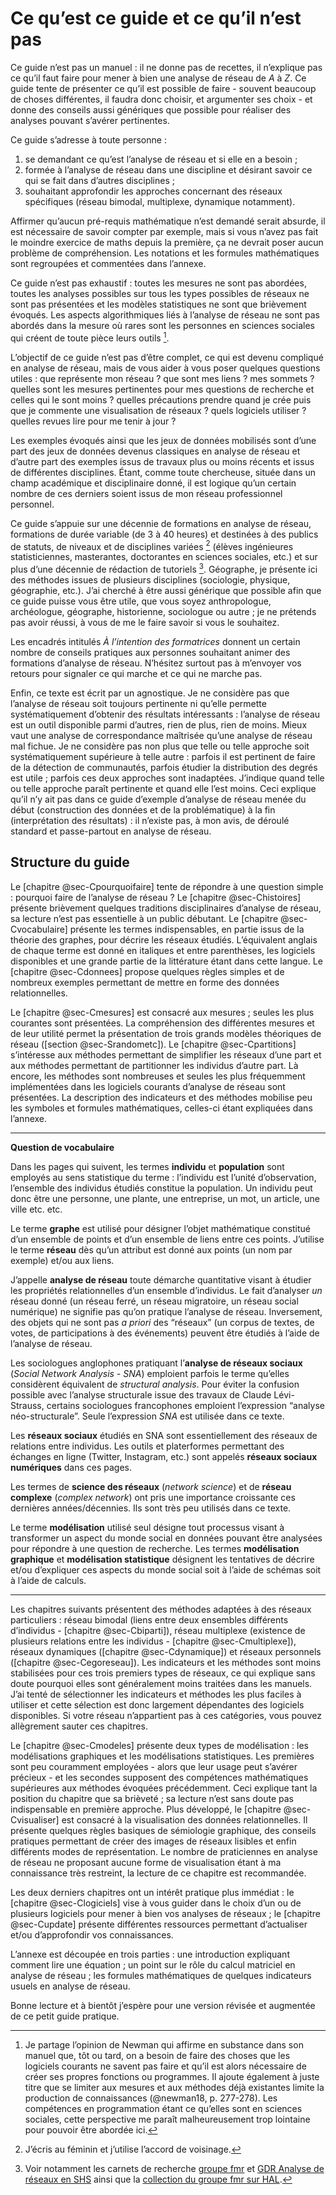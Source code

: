 # Ce qu'est ce guide et ce qu'il n'est pas {.unnumbered}

Ce guide n'est pas un manuel : il ne donne pas de recettes, il n'explique pas ce qu'il faut faire pour mener à bien une analyse de réseau de *A* à *Z*. Ce guide tente de présenter ce qu'il est possible de faire - souvent beaucoup de choses différentes, il faudra donc choisir, et argumenter ses choix - et donne des conseils aussi génériques que possible pour réaliser des analyses pouvant s'avérer pertinentes.

Ce guide s'adresse à toute personne :

1.  se demandant ce qu'est l'analyse de réseau et si elle en a besoin ;
2.  formée à l'analyse de réseau dans une discipline et désirant savoir ce qui se fait dans d'autres disciplines ;
3.  souhaitant approfondir les approches concernant des réseaux spécifiques (réseau bimodal, multiplexe, dynamique notamment).

Affirmer qu'aucun pré-requis mathématique n'est demandé serait absurde, il est nécessaire de savoir compter par exemple, mais si vous n'avez pas fait le moindre exercice de maths depuis la première, ça ne devrait poser aucun problème de compréhension. Les notations et les formules mathématiques sont regroupées et commentées dans l'annexe.

Ce guide n'est pas exhaustif : toutes les mesures ne sont pas abordées, toutes les analyses possibles sur tous les types possibles de réseaux ne sont pas présentées et les modèles statistiques ne sont que brièvement évoqués. Les aspects algorithmiques liés à l'analyse de réseau ne sont pas abordés dans la mesure où rares sont les personnes en sciences sociales qui créent de toute pièce leurs outils [^intro-1].

L'objectif de ce guide n'est pas d'être complet, ce qui est devenu compliqué en analyse de réseau, mais de vous aider à vous poser quelques questions utiles : que représente mon réseau ? que sont mes liens ? mes sommets ? quelles sont les mesures pertinentes pour mes questions de recherche et celles qui le sont moins ? quelles précautions prendre quand je crée puis que je commente une visualisation de réseaux ? quels logiciels utiliser ? quelles revues lire pour me tenir à jour ?

[^intro-1]: Je partage l'opinion de Newman qui affirme en substance dans son manuel que, tôt ou tard, on a besoin de faire des choses que les logiciels courants ne savent pas faire et qu'il est alors nécessaire de créer ses propres fonctions ou programmes. Il ajoute également à juste titre que se limiter aux mesures et aux méthodes déjà existantes limite la production de connaissances (@newman18, p. 277-278). Les compétences en programmation étant ce qu'elles sont en sciences sociales, cette perspective me paraît malheureusement trop lointaine pour pouvoir être abordée ici.

Les exemples évoqués ainsi que les jeux de données mobilisés sont d'une part des jeux de données devenus classiques en analyse de réseau et d'autre part des exemples issus de travaux plus ou moins récents et issus de différentes disciplines. Étant, comme toute chercheuse, située dans un champ académique et disciplinaire donné, il est logique qu'un certain nombre de ces derniers soient issus de mon réseau professionnel personnel.

Ce guide s'appuie sur une décennie de formations en analyse de réseau, formations de durée variable (de 3 à 40 heures) et destinées à des publics de statuts, de niveaux et de disciplines variées [^intro-2] (élèves ingénieures statisticiennes, masterantes, doctorantes en sciences sociales, etc.) et sur plus d'une décennie de rédaction de tutoriels [^intro-3]. Géographe, je présente ici des méthodes issues de plusieurs disciplines (sociologie, physique, géographie, etc.). J'ai cherché à être aussi générique que possible afin que ce guide puisse vous être utile, que vous soyez anthropologue, archéologue, géographe, historienne, sociologue ou autre ; je ne prétends pas avoir réussi, à vous de me le faire savoir si vous le souhaitez.

[^intro-2]: J'écris au féminin et j'utilise l'accord de voisinage.

[^intro-3]: Voir notamment les carnets de recherche [groupe fmr](https://groupefmr.hypotheses.org/) et [GDR Analyse de réseaux en SHS](https://arshs.hypotheses.org/) ainsi que la [collection du groupe fmr sur HAL](https://hal.archives-ouvertes.fr/FMR).

Les encadrés intitulés *À l'intention des formatrices* donnent un certain nombre de conseils pratiques aux personnes souhaitant animer des formations d'analyse de réseau. N'hésitez surtout pas à m'envoyer vos retours pour signaler ce qui marche et ce qui ne marche pas.

Enfin, ce texte est écrit par un agnostique. Je ne considère pas que l'analyse de réseau soit toujours pertinente ni qu'elle permette systématiquement d'obtenir des résultats intéressants : l'analyse de réseau est un outil disponible parmi d'autres, rien de plus, rien de moins. Mieux vaut une analyse de correspondance maîtrisée qu'une analyse de réseau mal fichue. Je ne considère pas non plus que telle ou telle approche soit systématiquement supérieure à telle autre : parfois il est pertinent de faire de la détection de communautés, parfois étudier la distribution des degrés est utile ; parfois ces deux approches sont inadaptées. J'indique quand telle ou telle approche paraît pertinente et quand elle l'est moins. Ceci explique qu'il n'y ait pas dans ce guide d'exemple d'analyse de réseau menée du début (construction des données et de la problématique) à la fin (interprétation des résultats) : il n'existe pas, à mon avis, de déroulé standard et passe-partout en analyse de réseau.

## Structure du guide

Le [chapitre @sec-Cpourquoifaire] tente de répondre à une question simple : pourquoi faire de l'analyse de réseau ? Le [chapitre @sec-Chistoires] présente brièvement quelques traditions disciplinaires d'analyse de réseau, sa lecture n'est pas essentielle à un public débutant. Le [chapitre @sec-Cvocabulaire] présente les termes indispensables, en partie issus de la théorie des graphes, pour décrire les réseaux étudiés. L'équivalent anglais de chaque terme est donné en italiques et entre parenthèses, les logiciels disponibles et une grande partie de la littérature étant dans cette langue. Le [chapitre @sec-Cdonnees] propose quelques règles simples et de nombreux exemples permettant de mettre en forme des données relationnelles.

Le [chapitre @sec-Cmesures] est consacré aux mesures ; seules les plus courantes sont présentées. La compréhension des différentes mesures et de leur utilité permet la présentation de trois grands modèles théoriques de réseau ([section @sec-Srandometc]). Le [chapitre @sec-Cpartitions] s'intéresse aux méthodes permettant de simplifier les réseaux d'une part et aux méthodes permettant de partitionner les individus d'autre part. Là encore, les méthodes sont nombreuses et seules les plus fréquemment implémentées dans les logiciels courants d'analyse de réseau sont présentées. La description des indicateurs et des méthodes mobilise peu les symboles et formules mathématiques, celles-ci étant expliquées dans l'annexe.

------------------------------------------------------------------------

**Question de vocabulaire**

Dans les pages qui suivent, les termes **individu** et **population** sont employés au sens statistique du terme : l'individu est l'unité d'observation, l'ensemble des individus étudiés constitue la population. Un individu peut donc être une personne, une plante, une entreprise, un mot, un article, une ville etc. etc.

Le terme **graphe** est utilisé pour désigner l'objet mathématique constitué d'un ensemble de points et d'un ensemble de liens entre ces points. J'utilise le terme **réseau** dès qu'un attribut est donné aux points (un nom par exemple) et/ou aux liens.

J'appelle **analyse de réseau** toute démarche quantitative visant à étudier les propriétés relationnelles d'un ensemble d'individus. Le fait d'analyser *un* réseau donné (un réseau ferré, un réseau migratoire, un réseau social numérique) ne signifie pas qu'on pratique l'analyse de réseau. Inversement, des objets qui ne sont pas *a priori* des "réseaux" (un corpus de textes, de votes, de participations à des événements) peuvent être étudiés à l'aide de l'analyse de réseau.

Les sociologues anglophones pratiquant l'**analyse de réseaux sociaux** (*Social Network Analysis* - *SNA*) emploient parfois le terme qu'elles considèrent équivalent de *structural analysis*. Pour éviter la confusion possible avec l'analyse structurale issue des travaux de Claude Lévi-Strauss, certains sociologues francophones emploient l'expression "analyse néo-structurale". Seule l'expression *SNA* est utilisée dans ce texte.

Les **réseaux sociaux** étudiés en SNA sont essentiellement des réseaux de relations entre individus. Les outils et platerformes permettant des échanges en ligne (Twitter, Instagram, etc.) sont appelés **réseaux sociaux numériques** dans ces pages.

Les termes de **science des réseaux** (*network science*) et de **réseau complexe** (*complex network*) ont pris une importance croissante ces dernières années/décennies. Ils sont très peu utilisés dans ce texte.

Le terme **modélisation** utilisé seul désigne tout processus visant à transformer un aspect du monde social en données pouvant être analysées pour répondre à une question de recherche. Les termes **modélisation graphique** et **modélisation statistique** désignent les tentatives de décrire et/ou d'expliquer ces aspects du monde social soit à l'aide de schémas soit à l'aide de calculs.

------------------------------------------------------------------------

Les chapitres suivants présentent des méthodes adaptées à des réseaux particuliers : réseau bimodal (liens entre deux ensembles différents d'individus - [chapitre @sec-Cbiparti]), réseau multiplexe (existence de plusieurs relations entre les individus - [chapitre @sec-Cmultiplexe]), réseaux dynamiques ([chapitre @sec-Cdynamique]) et réseaux personnels ([chapitre @sec-Cegoreseau]). Les indicateurs et les méthodes sont moins stabilisées pour ces trois premiers types de réseaux, ce qui explique sans doute pourquoi elles sont généralement moins traitées dans les manuels. J'ai tenté de sélectionner les indicateurs et méthodes les plus faciles à utiliser et cette sélection est donc largement dépendantes des logiciels disponibles. Si votre réseau n'appartient pas à ces catégories, vous pouvez allègrement sauter ces chapitres.

Le [chapitre @sec-Cmodeles] présente deux types de modélisation : les modélisations graphiques et les modélisations statistiques. Les premières sont peu couramment employées - alors que leur usage peut s'avérer précieux - et les secondes supposent des compétences mathématiques supérieures aux méthodes évoquées précédemment. Ceci explique tant la position du chapitre que sa brièveté ; sa lecture n'est sans doute pas indispensable en première approche. Plus développé, le [chapitre @sec-Cvisualiser] est consacré à la visualisation des données relationnelles. Il présente quelques règles basiques de sémiologie graphique, des conseils pratiques permettant de créer des images de réseaux lisibles et enfin différents modes de représentation. Le nombre de praticiennes en analyse de réseau ne proposant aucune forme de visualisation étant à ma connaissance très restreint, la lecture de ce chapitre est recommandée.

Les deux derniers chapitres ont un intérêt pratique plus immédiat : le [chapitre @sec-Clogiciels] vise à vous guider dans le choix d'un ou de plusieurs logiciels pour mener à bien vos analyses de réseaux ; le [chapitre @sec-Cupdate] présente différentes ressources permettant d'actualiser et/ou d'approfondir vos connaissances.

L'annexe est découpée en trois parties : une introduction expliquant comment lire une équation ; un point sur le rôle du calcul matriciel en analyse de réseau ; les formules mathématiques de quelques indicateurs usuels en analyse de réseau.

<!-- L'index des noms propres ne peut pas être produit en html donc je vous renvoie au pdf disponible sur HAL.  est avant tout une lubie personnelle, facilitée par l'utilisation de \LaTeX, me permettant de contrôler les surreprésentations de genre ainsi que les poids disciplinaires respectifs des autrices citées. Il est logique que plus d'hommes soient cités avant 1960-1970 (en géographie et en *SNA* notamment) ; il est logique que les sociologues quantitativistes et les physiciennes soient citées plus souvent (elles ont écrit les manuels de référence, je m'en suis copieusement nourri et je paye mes dettes) ; j'ai cependant tenté d'équilibrer les genres et de varier les disciplines évoquées.-->

Bonne lecture et à bientôt j'espère pour une version révisée et augmentée de ce petit guide pratique.
